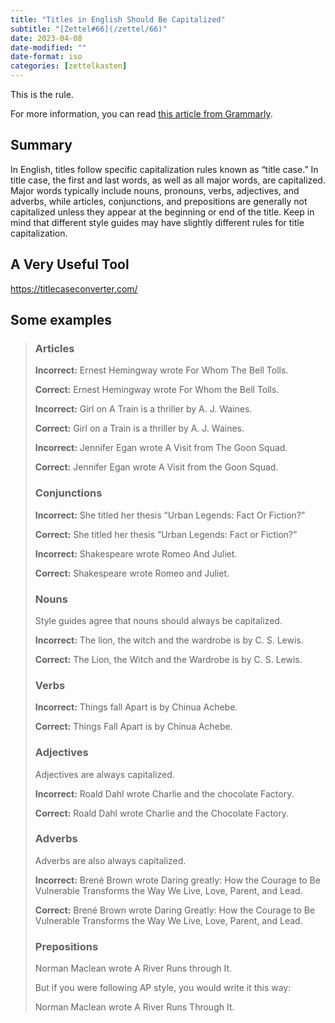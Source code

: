 ```yaml
---
title: "Titles in English Should Be Capitalized"
subtitle: "[Zettel#66](/zettel/66)"
date: 2023-04-08
date-modified: ""
date-format: iso
categories: [zettelkasten]
---
```

This is the rule.

For more information, you can read [this article from Grammarly](https://www.grammarly.com/blog/capitalization-in-the-titles/).

## Summary

In English, titles follow specific capitalization rules known as "title case." In title case, the first and last words, as well as all major words, are capitalized. Major words typically include nouns, pronouns, verbs, adjectives, and adverbs, while articles, conjunctions, and prepositions are generally not capitalized unless they appear at the beginning or end of the title. Keep in mind that different style guides may have slightly different rules for title capitalization.

## A Very Useful Tool

<https://titlecaseconverter.com/>

## Some examples

> ### Articles
>
> **Incorrect:** Ernest Hemingway wrote For Whom The Bell Tolls.
>
> **Correct:** Ernest Hemingway wrote For Whom the Bell Tolls.
>
> **Incorrect:** Girl on A Train is a thriller by A. J. Waines.
>
> **Correct:** Girl on a Train is a thriller by A. J. Waines.
>
> **Incorrect:** Jennifer Egan wrote A Visit from The Goon Squad.
>
> **Correct:** Jennifer Egan wrote A Visit from the Goon Squad.
>
> ### Conjunctions
>
> **Incorrect:** She titled her thesis “Urban Legends: Fact Or Fiction?”
>
> **Correct:** She titled her thesis “Urban Legends: Fact or Fiction?”
>
> **Incorrect:** Shakespeare wrote Romeo And Juliet.
>
> **Correct:** Shakespeare wrote Romeo and Juliet.
>
> ### Nouns
>
> Style guides agree that nouns should always be capitalized.
>
> **Incorrect:** The lion, the witch and the wardrobe is by C. S. Lewis.
>
> **Correct:** The Lion, the Witch and the Wardrobe is by C. S. Lewis.
>
> ### Verbs
>
> **Incorrect:** Things fall Apart is by Chinua Achebe.
>
> **Correct:** Things Fall Apart is by Chinua Achebe.
>
> ### Adjectives
>
> Adjectives are always capitalized.
>
> **Incorrect:** Roald Dahl wrote Charlie and the chocolate Factory.
>
> **Correct:** Roald Dahl wrote Charlie and the Chocolate Factory.
>
> ### Adverbs
>
> Adverbs are also always capitalized.
>
> **Incorrect:** Brené Brown wrote Daring greatly: How the Courage to Be Vulnerable Transforms the Way We Live, Love, Parent, and Lead.
>
> **Correct:** Brené Brown wrote Daring Greatly: How the Courage to Be Vulnerable Transforms the Way We Live, Love, Parent, and Lead.
>
> ### Prepositions
>
> Norman Maclean wrote A River Runs through It.
>
> But if you were following AP style, you would write it this way:
>
> Norman Maclean wrote A River Runs Through It.
